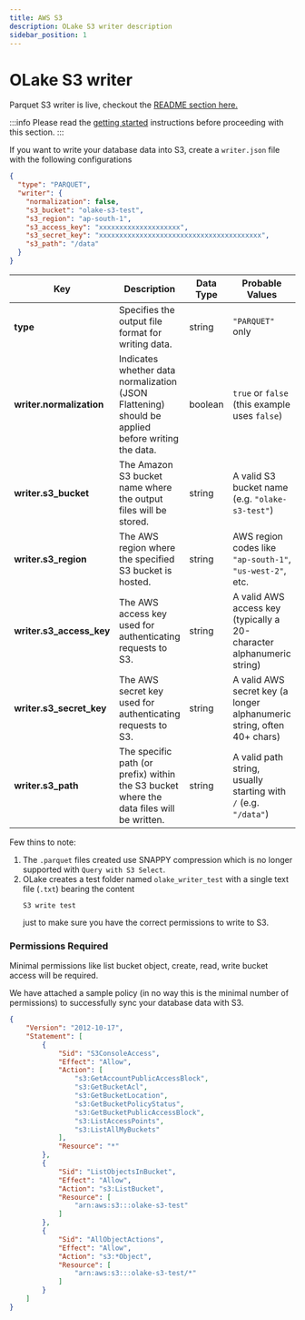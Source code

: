 ```yaml
---
title: AWS S3
description: OLake S3 writer description
sidebar_position: 1
---
```


# OLake S3 writer

Parquet S3 writer is live, checkout the [README section here.](https://github.com/datazip-inc/olake/blob/master/README.md)

:::info
Please read the [getting started](../getting-started) instructions before proceeding with this section.
:::

If you want to write your database data into S3, create a `writer.json` file with the following configurations

```json title="olake_folder/writer.json"
{
  "type": "PARQUET",
  "writer": {
    "normalization": false,
    "s3_bucket": "olake-s3-test",
    "s3_region": "ap-south-1",
    "s3_access_key": "xxxxxxxxxxxxxxxxxxxx",
    "s3_secret_key": "xxxxxxxxxxxxxxxxxxxxxxxxxxxxxxxxxxxxxxxx",
    "s3_path": "/data"
  }
}
```


| Key                        | Description                                                                                             | Data Type | Probable Values                                                     |
|----------------------------|---------------------------------------------------------------------------------------------------------|-----------|---------------------------------------------------------------------|
| **type**                   | Specifies the output file format for writing data.                                                    | string    | `"PARQUET"` only |
| **writer.normalization**   | Indicates whether data normalization (JSON Flattening) should be applied before writing the data.                      | boolean   | `true` or `false` (this example uses `false`)                       |
| **writer.s3_bucket**       | The Amazon S3 bucket name where the output files will be stored.                                       | string    | A valid S3 bucket name (e.g. `"olake-s3-test"`)                      |
| **writer.s3_region**       | The AWS region where the specified S3 bucket is hosted.                                               | string    | AWS region codes like `"ap-south-1"`, `"us-west-2"`, etc.             |
| **writer.s3_access_key**   | The AWS access key used for authenticating requests to S3.                                             | string    | A valid AWS access key (typically a 20-character alphanumeric string)  |
| **writer.s3_secret_key**   | The AWS secret key used for authenticating requests to S3.                                             | string    | A valid AWS secret key (a longer alphanumeric string, often 40+ chars)   |
| **writer.s3_path**         | The specific path (or prefix) within the S3 bucket where the data files will be written.                | string    | A valid path string, usually starting with `/` (e.g. `"/data"`)         |


Few thins to note:
1. The `.parquet` files created use SNAPPY compression which is no longer supported with `Query with S3 Select`.
2. OLake creates a test folder named `olake_writer_test` with a single text file (`.txt`) bearing the content
    ```text
    S3 write test
    ```
    just to make sure you have the correct permissions to write to S3.

### Permissions Required
Minimal permissions like list bucket object, create, read, write bucket access will be required. 

We have attached a sample policy (in no way this is the minimal number of permissions) to successfully sync your database data with S3.


```json
{
    "Version": "2012-10-17",
    "Statement": [
        {
            "Sid": "S3ConsoleAccess",
            "Effect": "Allow",
            "Action": [
                "s3:GetAccountPublicAccessBlock",
                "s3:GetBucketAcl",
                "s3:GetBucketLocation",
                "s3:GetBucketPolicyStatus",
                "s3:GetBucketPublicAccessBlock",
                "s3:ListAccessPoints",
                "s3:ListAllMyBuckets"
            ],
            "Resource": "*"
        },
        {
            "Sid": "ListObjectsInBucket",
            "Effect": "Allow",
            "Action": "s3:ListBucket",
            "Resource": [
                "arn:aws:s3:::olake-s3-test"
            ]
        },
        {
            "Sid": "AllObjectActions",
            "Effect": "Allow",
            "Action": "s3:*Object",
            "Resource": [
                "arn:aws:s3:::olake-s3-test/*"
            ]
        }
    ]
}
```

